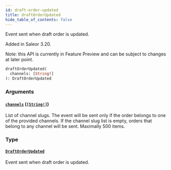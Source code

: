 ```yaml
---
id: draft-order-updated
title: draftOrderUpdated
hide_table_of_contents: false
---
```


Event sent when draft order is updated.

Added in Saleor 3.20.

Note: this API is currently in Feature Preview and can be subject to changes at later point.

```graphql
draftOrderUpdated(
  channels: [String!]
): DraftOrderUpdated
```

### Arguments

#### [`channels`](#) ([`[String!]`](../../../developer/api-reference/scalars/string))

List of channel slugs. The event will be sent only if the order belongs to one of the provided channels. If the channel slug list is empty, orders that belong to any channel will be sent. Maximally 500 items.

### Type

#### [`DraftOrderUpdated`](../../../developer/api-reference/objects/draft-order-updated)

Event sent when draft order is updated.
